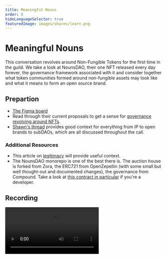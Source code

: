 ```yaml
---
title: Meaningful Nouns
order: 8
hideLanguageSelector: true
featuredImage: images/shares/learn.png
---
```


# Meaningful Nouns

This conversation revolves around Non-Fungible Tokens for the first time in the guild. We take a look at NounsDAO, their one NFT released every day forever, the governance framework associated with it and consider together what token communities formed around non-fungible assets may look like and what it means to form an open source brand.

## Prepartion

- [The Figma board](https://www.figma.com/file/m5uqNsC5x0WrY3j29xscgn/Tokens-Guild%3A-NOUNS?node-id=776%3A136)
- Read through their current proposals to get a sense for [governance revolving around NFTs](https://nouns.wtf/vote). 
- [Shawn's thread](https://twitter.com/sdimantha/status/1439331675826114560?s=21) provides good context for everything from IP to open brands to subDAOs, which are all discussed throughout the call.

### Additional Resources

- This article on [legitimacy](https://vitalik.ca/general/2021/03/23/legitimacy.html) will provide useful context.
- The NounsDAO monorepo is one of the best there is. The auction house is forked from Zora, the ERC721 from OpenZepellin (with some small but well thought-out and documented changes), the governance from Compound. Take a look at [this contract in particular](https://github.com/nounsDAO/nouns-monorepo/blob/master/packages/nouns-contracts/contracts/governance/NounsDAOLogicV1.sol) if you're a developer.

## Recording

<Video src="https://www.youtube-nocookie.com/embed/cFs5cAzafFU" />